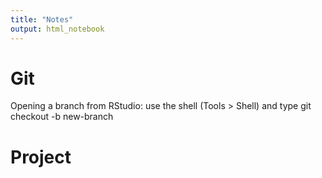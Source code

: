 ```yaml
---
title: "Notes"
output: html_notebook
---
```


# Git

Opening a branch from RStudio: use the shell (Tools > Shell) and type git checkout -b new-branch




# Project
